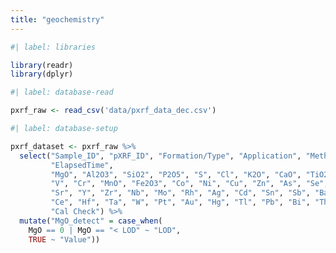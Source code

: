 ```yaml
---
title: "geochemistry"
---
```


```r
#| label: libraries

library(readr)
library(dplyr)


```

```r
#| label: database-read

pxrf_raw <- read_csv('data/pxrf_data_dec.csv')


```

```r
#| label: database-setup

pxrf_dataset <- pxrf_raw %>%
  select("Sample_ID", "pXRF_ID", "Formation/Type", "Application", "Method",
         "ElapsedTime",
         "MgO", "Al2O3", "SiO2", "P2O5", "S", "Cl", "K2O", "CaO", "TiO2",
         "V", "Cr", "MnO", "Fe2O3", "Co", "Ni", "Cu", "Zn", "As", "Se", "Rb",
         "Sr", "Y", "Zr", "Nb", "Mo", "Rh", "Ag", "Cd", "Sn", "Sb", "Ba", "La",
         "Ce", "Hf", "Ta", "W", "Pt", "Au", "Hg", "Tl", "Pb", "Bi", "Th", "U",
         "Cal Check") %>% 
  mutate("MgO_detect" = case_when(
    MgO == 0 | MgO == "< LOD" ~ "LOD",
    TRUE ~ "Value"))


  
```
